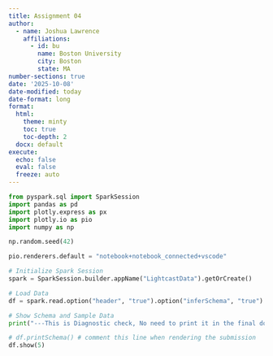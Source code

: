 ```yaml
---
title: Assignment 04
author:
  - name: Joshua Lawrence
    affiliations:
      - id: bu
        name: Boston University
        city: Boston
        state: MA
number-sections: true
date: '2025-10-08'
date-modified: today
date-format: long
format:
  html:
    theme: minty
    toc: true
    toc-depth: 2
  docx: default
execute:
  echo: false
  eval: false
  freeze: auto
---
```


```python
from pyspark.sql import SparkSession
import pandas as pd
import plotly.express as px
import plotly.io as pio
import numpy as np

np.random.seed(42)

pio.renderers.default = "notebook+notebook_connected+vscode"

# Initialize Spark Session
spark = SparkSession.builder.appName("LightcastData").getOrCreate()

# Load Data
df = spark.read.option("header", "true").option("inferSchema", "true").option("multiLine","true").option("escape", "\"").csv("../data/lightcast_job_postings.csv")

# Show Schema and Sample Data
print("---This is Diagnostic check, No need to print it in the final doc---")

# df.printSchema() # comment this line when rendering the submission
df.show(5)
```
